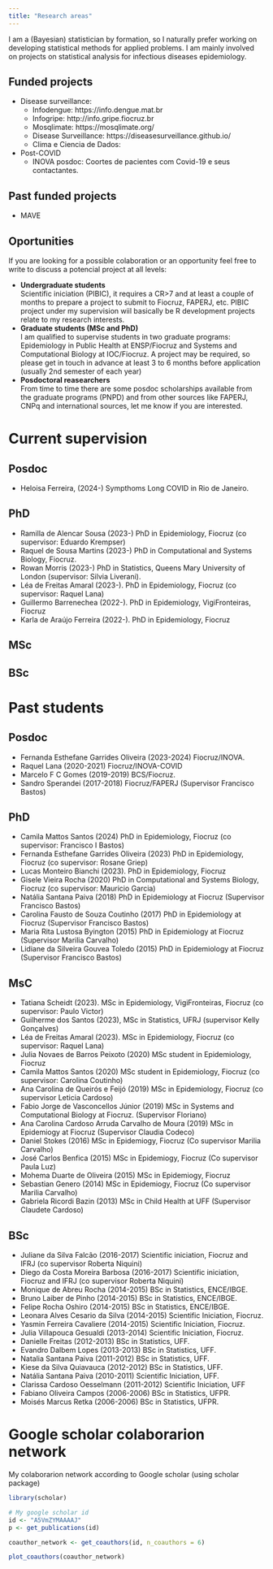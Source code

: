 ```yaml
---
title: "Research areas"
---
```


I am a (Bayesian) statistician by formation, so I naturally prefer working on developing statistical methods for applied problems. I am mainly involved on projects on statistical analysis for infectious diseases epidemiology.

## Funded projects

  - Disease surveillance:
    - Infodengue: https://info.dengue.mat.br
    - Infogripe: http://info.gripe.fiocruz.br
    - Mosqlimate: https://mosqlimate.org/
    - Disease Surveillance: https://diseasesurveillance.github.io/
    - Clima e Ciencia de Dados:
  - Post-COVID 
    - INOVA posdoc: Coortes de pacientes com Covid-19 e seus contactantes. 
  
## Past funded projects

  - MAVE

## Oportunities

If you are looking for a possible colaboration or an opportunity feel free to write to discuss a potencial project at all levels:

- **Undergraduate students** <br> Scientific iniciation (PIBIC), it requires a CR>7 and at least a couple of months to prepare a project to submit to Fiocruz, FAPERJ, etc. PIBIC project under my supervision wiil basically be R development projects relate to my research interests.
- **Graduate students (MSc and PhD)** <br> I am qualified to supervise students in two graduate programs: Epidemiology in Public Health at ENSP/Fiocruz and Systems and Computational Biology at IOC/Fiocruz. A project may be required, so please get in touch in advance at least 3 to 6 months before application (usually 2nd semester of each year)
- **Posdoctoral reasearchers** <br> From time to time there are some posdoc scholarships available from the graduate programs (PNPD) and from other sources like FAPERJ, CNPq and international sources, let me know if you are interested.

# Current supervision

## Posdoc

  - Heloisa Ferreira, (2024-) Sympthoms Long COVID in Rio de Janeiro.
  
## PhD

  - Ramilla de Alencar Sousa (2023-) PhD in Epidemiology, Fiocruz (co supervisor: Eduardo Krempser)
  - Raquel de Sousa Martins (2023-) PhD in Computational and Systems Biology, Fiocruz.
  - Rowan Morris (2023-) PhD in Statistics, Queens Mary University of London (supervisor: Silvia Liverani).
  - Léa de Freitas Amaral (2023-). PhD in Epidemiology, Fiocruz (co supervisor: Raquel Lana)
  - Guillermo Barrenechea (2022-). PhD in Epidemiology, VigiFronteiras, Fiocruz
  - Karla de Araújo Ferreira (2022-). PhD in Epidemiology, Fiocruz

## MSc 

## BSc


# Past students

## Posdoc
  - Fernanda Esthefane Garrides Oliveira (2023-2024) Fiocruz/INOVA.
  - Raquel Lana (2020-2021) Fiocruz/INOVA-COVID
  - Marcelo F C Gomes (2019-2019) BCS/Fiocruz.
  - Sandro Sperandei (2017-2018) Fiocruz/FAPERJ (Supervisor Francisco Bastos)
  
## PhD
  - Camila Mattos Santos  (2024) PhD in Epidemiology, Fiocruz (co supervisor: Francisco I Bastos)
  - Fernanda Esthefane Garrides Oliveira  (2023) PhD in Epidemiology, Fiocruz (co supervisor: Rosane Griep)
  - Lucas Monteiro Bianchi (2023). PhD in Epidemiology, Fiocruz
  - Gisele Vieira Rocha  (2020) PhD in Computational and Systems Biology, Fiocruz (co supervisor: Mauricio Garcia)
  - Natália Santana Paiva (2018) PhD in Epidemiology at Fiocruz (Supervisor Francisco Bastos)
  - Carolina Fausto de Souza Coutinho (2017) PhD in Epidemiology at Fiocruz (Supervisor Francisco Bastos)
  - Maria Rita Lustosa Byington (2015) PhD in Epidemiology at Fiocruz (Supervisor Marilia Carvalho)
  - Lidiane da Silveira Gouvea Toledo (2015) PhD in Epidemiology at Fiocruz (Supervisor Francisco Bastos)
  
## MsC

  - Tatiana Scheidt (2023). MSc in Epidemiology, VigiFronteiras, Fiocruz (co supervisor: Paulo Victor)
  - Guilherme dos Santos (2023), MSc in Statistics, UFRJ (supervisor Kelly Gonçalves)
  - Léa de Freitas Amaral (2023). MSc in Epidemiology, Fiocruz (co supervisor: Raquel Lana)
  - Julia Novaes de Barros Peixoto (2020) MSc student in Epidemiology, Fiocruz
  - Camila Mattos Santos  (2020) MSc student in Epidemiology, Fiocruz (co supervisor: Carolina Coutinho)
  - Ana Carolina de Queirós e Feijó  (2019) MSc in Epidemiology, Fiocruz (co supervisor Leticia Cardoso)
  - Fabio Jorge de Vasconcellos Júnior (2019) MSc in Systems and Computational Biology at Fiocruz. (Supervisor Floriano)
  - Ana Carolina Cardoso Arruda Carvalho de Moura (2019) MSc in Epidemiogy at Fiocruz (Supervisor Claudia Codeco)
  - Daniel Stokes (2016) MSc in Epidemiogy, Fiocruz (Co supervisor Marilia Carvalho)
  - José Carlos Benfica (2015) MSc in Epidemiogy, Fiocruz (Co supervisor Paula Luz)
  - Mohema Duarte de Oliveira (2015) MSc in Epidemiogy, Fiocruz
  - Sebastian Genero (2014) MSc in Epidemiogy, Fiocruz (Co supervisor Marilia Carvalho)
  - Gabriela Ricordi Bazin (2013) MSc in Child Health at UFF (Supervisor Claudete Cardoso)

## BSc 

  - Juliane da Silva Falcão (2016-2017) Scientific iniciation, Fiocruz and IFRJ (co supervisor Roberta Niquini)
  - Diego da Costa Moreira Barbosa (2016-2017) Scientific iniciation, Fiocruz and IFRJ (co supervisor Roberta Niquini)
  - Monique de Abreu Rocha (2014-2015) BSc in Statistics, ENCE/IBGE.
  - Bruno Laiber de Pinho (2014-2015) BSc in Statistics, ENCE/IBGE.
  - Felipe Rocha Oshiro (2014-2015) BSc in Statistics, ENCE/IBGE.
  - Leonara Alves Cesario da Silva (2014-2015) Scientific Iniciation, Fiocruz.
  - Yasmin Ferreira Cavaliere (2014-2015) Scientific Iniciation, Fiocruz.
  - Julia Villapouca Gesualdi (2013-2014) Scientific Iniciation, Fiocruz.
  - Danielle Freitas (2012-2013) BSc in Statistics, UFF.
  - Evandro Dalbem Lopes (2013-2013) BSc in Statistics, UFF.
  - Natalia Santana Paiva (2011-2012) BSc in Statistics, UFF.
  - Kiese da Silva Quiavauca (2012-2012) BSc in Statistics, UFF.
  - Natália Santana Paiva	(2010-2011) Scientific Iniciation, UFF.
  - Clarissa Cardoso Oesselmann (2011-2012) Scientific Iniciation, UFF
  - Fabiano Oliveira Campos (2006-2006) BSc in Statistics, UFPR.
  - Moisés Marcus Retka (2006-2006) BSc in Statistics, UFPR.


# Google scholar colaborarion network

My colaborarion network according to Google scholar (using scholar package)

```r
library(scholar)

# My google scholar id
id <- "A5VmZYMAAAAJ"
p <- get_publications(id)

coauthor_network <- get_coauthors(id, n_coauthors = 6)

plot_coauthors(coauthor_network)
```



